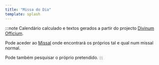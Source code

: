 ```yaml
---
title: "Missa do Dia"
template: splash
---
```



<Mass client:load />

:::note
Calendário calculado e textos gerados a partir do projecto [Divinum Officium](https://www.divinumofficium.com/).

Pode aceder ao [Missal](/missal) onde encontrará os próprios tal e qual num missal normal.

Pode também pesquisar o próprio pretendido.
:::
